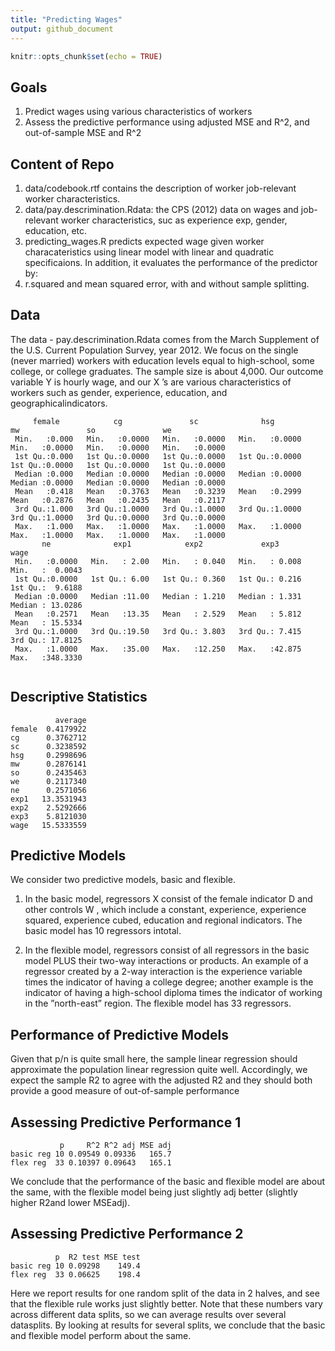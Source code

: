 ```yaml
---
title: "Predicting Wages"
output: github_document
---
```


```r
knitr::opts_chunk$set(echo = TRUE)
```
## Goals 

1. Predict  wages using various characteristics of workers 
2. Assess the predictive performance using adjusted MSE and R^2, and out-of-sample MSE and R^2


## Content of Repo

1. data/codebook.rtf contains the description of worker job-relevant worker characteristics.
2. data/pay.descrimination.Rdata: the CPS (2012) data on wages and job-relevant worker characteristics, suc as experience exp, gender, education, etc.
3. predicting_wages.R predicts expected wage given worker characateristics using linear model with linear and quadratic specificaions. In addition, it evaluates the performance of the predictor by:
4. r.squared and mean squared error, with and without sample splitting.


## Data

The data - pay.descrimination.Rdata comes from the March Supplement of the U.S. Current Population Survey, year 2012. We focus on the single (never married) workers with education levels equal to high-school, some college, or college graduates. The sample size is about 4,000.
Our outcome variable Y is hourly wage, and our X ’s are various characteristics of workers such as gender, experience, education, and geographicalindicators.

         female            cg               sc              hsg               mw               so               we        
     Min.   :0.000   Min.   :0.0000   Min.   :0.0000   Min.   :0.0000   Min.   :0.0000   Min.   :0.0000   Min.   :0.0000  
     1st Qu.:0.000   1st Qu.:0.0000   1st Qu.:0.0000   1st Qu.:0.0000   1st Qu.:0.0000   1st Qu.:0.0000   1st Qu.:0.0000  
     Median :0.000   Median :0.0000   Median :0.0000   Median :0.0000   Median :0.0000   Median :0.0000   Median :0.0000  
     Mean   :0.418   Mean   :0.3763   Mean   :0.3239   Mean   :0.2999   Mean   :0.2876   Mean   :0.2435   Mean   :0.2117  
     3rd Qu.:1.000   3rd Qu.:1.0000   3rd Qu.:1.0000   3rd Qu.:1.0000   3rd Qu.:1.0000   3rd Qu.:0.0000   3rd Qu.:0.0000  
     Max.   :1.000   Max.   :1.0000   Max.   :1.0000   Max.   :1.0000   Max.   :1.0000   Max.   :1.0000   Max.   :1.0000  
           ne              exp1            exp2             exp3             wage         
     Min.   :0.0000   Min.   : 2.00   Min.   : 0.040   Min.   : 0.008   Min.   :  0.0043  
     1st Qu.:0.0000   1st Qu.: 6.00   1st Qu.: 0.360   1st Qu.: 0.216   1st Qu.:  9.6188  
     Median :0.0000   Median :11.00   Median : 1.210   Median : 1.331   Median : 13.0286  
     Mean   :0.2571   Mean   :13.35   Mean   : 2.529   Mean   : 5.812   Mean   : 15.5334  
     3rd Qu.:1.0000   3rd Qu.:19.50   3rd Qu.: 3.803   3rd Qu.: 7.415   3rd Qu.: 17.8125  
     Max.   :1.0000   Max.   :35.00   Max.   :12.250   Max.   :42.875   Max.   :348.3330  
     
## Descriptive Statistics

              average
    female  0.4179922
    cg      0.3762712
    sc      0.3238592
    hsg     0.2998696
    mw      0.2876141
    so      0.2435463
    we      0.2117340
    ne      0.2571056
    exp1   13.3531943
    exp2    2.5292666
    exp3    5.8121030
    wage   15.5333559
    
## Predictive Models

We consider two predictive models, basic and flexible.

1. In the basic model, regressors X consist of the female indicator D and other controls W , which include a constant, experience, experience squared, experience cubed, education and regional indicators. The basic model has 10 regressors intotal.

2. In the flexible model, regressors consist of all regressors in the basic model PLUS their two-way interactions or products. An example of a regressor created by a 2-way interaction is the experience variable times the indicator of having a college degree; another example is the indicator of having a high-school diploma times the indicator of working in the ”north-east” region. The flexible model has 33 regressors.

## Performance of Predictive Models

Given that p/n is quite small here, the sample linear regression should approximate the population linear regression quite well.
Accordingly, we expect the sample R2 to agree with the adjusted R2 and they should both provide a good measure of out-of-sample performance

## Assessing Predictive Performance 1

               p     R^2 R^2 adj MSE adj
    basic reg 10 0.09549 0.09336   165.7
    flex reg  33 0.10397 0.09643   165.1

We conclude that the performance of the basic and flexible model are about the same, with the flexible model being just slightly
adj better (slightly higher R2and lower MSEadj).

## Assessing Predictive Performance 2

              p  R2 test MSE test
    basic reg 10 0.09298    149.4
    flex reg  33 0.06625    198.4

Here we report results for one random split of the data in 2 halves, and see that the flexible rule works just slightly better.
Note that these numbers vary across different data splits, so we can average results over several datasplits.
By looking at results for several splits, we conclude that the basic and flexible model perform about the same.
